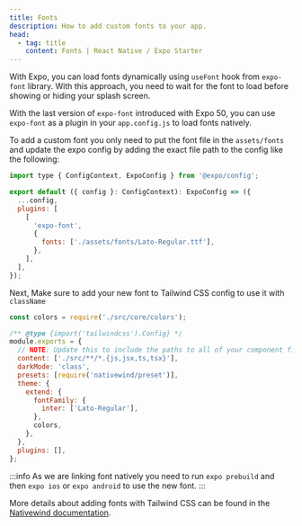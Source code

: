 ```yaml
---
title: Fonts
description: How to add custom fonts to your app.
head:
  - tag: title
    content: Fonts | React Native / Expo Starter
---
```


With Expo, you can load fonts dynamically using `useFont` hook from `expo-font` library. With this approach, you need to wait for the font to load before showing or hiding your splash screen.

With the last version of `expo-font` introduced with Expo 50, you can use `expo-font` as a plugin in your `app.config.js` to load fonts natively.

To add a custom font you only need to put the font file in the `assets/fonts` and update the expo config by adding the exact file path to the config like the following:

```js title="app.config.js"
import type { ConfigContext, ExpoConfig } from '@expo/config';

export default ({ config }: ConfigContext): ExpoConfig => ({
  ...config,
  plugins: [
    [
      'expo-font',
      {
        fonts: ['./assets/fonts/Lato-Regular.ttf'],
      },
    ],
  ],
});
```

Next, Make sure to add your new font to Tailwind CSS config to use it with `className`

```js title="tailwind.config.js"
const colors = require('./src/core/colors');

/** @type {import('tailwindcss').Config} */
module.exports = {
  // NOTE: Update this to include the paths to all of your component files.
  content: ['./src/**/*.{js,jsx,ts,tsx}'],
  darkMode: 'class',
  presets: [require('nativewind/preset')],
  theme: {
    extend: {
      fontFamily: {
        inter: ['Lato-Regular'],
      },
      colors,
    },
  },
  plugins: [],
};
```

:::info
As we are linking font natively you need to run `expo prebuild` and then `expo ios` or `expo android` to use the new font.
:::

More details about adding fonts with Tailwind CSS can be found in the [Nativewind documentation](https://www.nativewind.dev/v4/tailwind/typography/font-family).

